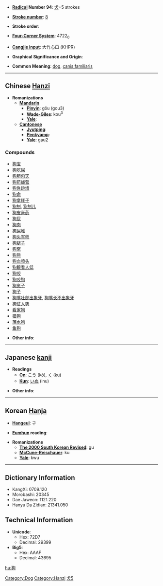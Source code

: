 * '''[[Wiktionary:Chinese radical index| Radical]] Number 94''': [[Wiktionary:Chinese radical index 犬|犬]]+5 strokes
[[Category:Dog]] [[Category:Hanzi]]
* '''[[Wiktionary:Chinese total strokes index|Stroke number]]''': [[Wiktionary:Chinese total strokes index 8|8]]

* '''Stroke order''': 

* '''[[Wiktionary:Chinese four corner index|Four-Corner System]]''': 4722<sub>0</sub>

* '''[[Wiktionary:Chinese Cangjie index|Cangjie input]]''': 大竹心口 (KHPR)

* '''Graphical Significance and Origin''': 

* '''Common Meaning''': [[dog]], [[canis familiaris]]

----

== Chinese [[Hanzi]] ==
[[Category:zh:Mammals|犬5]]
* '''Romanizations'''
** '''[[Mandarin]]'''
*** '''[[Pinyin]]''': gǒu (gou3)
*** '''[[Wade-Giles]]''': kou<sup>3</sup>
*** '''[[Yale]]''': 
** '''[[Cantonese]]'''
*** '''[[Jyutping]]''':
*** '''[[Penkyamp]]''': 
*** '''[[Yale]]''': gau2

===Compounds===
*[[狗宝]]
*[[狗吃屎]]
*[[狗胆包天]]
*[[狗苟蝇营]]
*[[狗急跳墙]]
*[[狗命]]
*[[狗拿耗子]]
*[[狗刨]], [[狗刨儿]]
*[[狗皮膏药]]
*[[狗屁]]
*[[狗肉]]
*[[狗屎堆]]
*[[狗头军师]]
*[[狗腿子]]
*[[狗窝]]
*[[狗熊]]
*[[狗血喷头]]
*[[狗眼看人低]]
*[[狗咬]]
*[[狗咬狗]]
*[[狗崽子]]
*[[狗子]]
*[[狗嘴吐部出象牙]], [[狗嘴长不出象牙]]
*[[狗仗人势]]
*[[看家狗]]
*[[猎狗]]
*[[落水狗]]
*[[鱼狗]]

* '''Other info''': 

----

== Japanese [[kanji]] ==

* '''Readings'''
** '''[[On]]''': [[こう]] (kō), [[く]] (ku)
** '''[[Kun]]''': [[いぬ]] (inu)

* '''Other info''':  

----

== Korean [[Hanja]] ==

* '''[[Hangeul]]''': 구

* '''[[Eumhun]] reading''': 

* '''Romanizations'''
** '''[[The 2000 South Korean Revised Romanization|The 2000 South Korean Revised]]''': gu
** '''[[McCune-Reischauer]]''': ku
** '''[[Yale]]''': kwu

----

== Dictionary Information ==

* KangXi: 0709.120
* Morobashi: 20345
* Dae Jaweon: 1121.220
* Hanyu Da Zidian: 21341.050

== Technical Information ==

* '''Unicode''':
** Hex: 72D7
** Decimal: 29399
* '''Big5''':
** Hex: AAAF
** Decimal: 43695

[[hu:狗]]